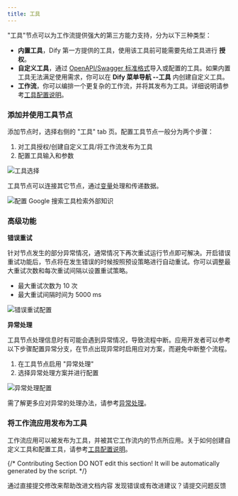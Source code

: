```yaml
---
title: 工具
---
```


"工具"节点可以为工作流提供强大的第三方能力支持，分为以下三种类型：

* **内置工具**，Dify 第一方提供的工具，使用该工具前可能需要先给工具进行 **授权**。
* **自定义工具**，通过 [OpenAPI/Swagger 标准格式](https://swagger.io/specification/)导入或配置的工具。如果内置工具无法满足使用需求，你可以在 **Dify 菜单导航 --工具** 内创建自定义工具。
* **工作流**，你可以编排一个更复杂的工作流，并将其发布为工具。详细说明请参考[工具配置说明](/zh-hans/guides/tools/extensions/api-based/api-based-extension)。

### 添加并使用工具节点

添加节点时，选择右侧的 "工具" tab 页。配置工具节点一般分为两个步骤：

1. 对工具授权/创建自定义工具/将工作流发布为工具
2. 配置工具输入和参数

<Frame caption="工具选择">
  <img src="https://assets-docs.dify.ai/dify-enterprise-mintlify/zh_CN/guides/workflow/node/736875fbb1b73f0b027d9f2b9063db32.png" alt="工具选择" />
</Frame>

工具节点可以连接其它节点，通过[变量](/zh-hans/guides/workflow/variables)处理和传递数据。

<Frame caption="配置 Google 搜索工具检索外部知识">
  <img src="https://assets-docs.dify.ai/dify-enterprise-mintlify/zh_CN/guides/workflow/node/84a6ab75de95d2362d88cda8995c2d45.png" alt="配置 Google 搜索工具检索外部知识" />
</Frame>

### 高级功能

**错误重试**

针对节点发生的部分异常情况，通常情况下再次重试运行节点即可解决。开启错误重试功能后，节点将在发生错误的时候按照预设策略进行自动重试。你可以调整最大重试次数和每次重试间隔以设置重试策略。

- 最大重试次数为 10 次
- 最大重试间隔时间为 5000 ms

<Frame caption="错误重试配置">
  <img src="https://assets-docs.dify.ai/2024/12/34867b2d910d74d2671cd40287200480.png" alt="错误重试配置" />
</Frame>

**异常处理**

工具节点处理信息时有可能会遇到异常情况，导致流程中断。应用开发者可以参考以下步骤配置异常分支，在节点出现异常时启用应对方案，而避免中断整个流程。

1. 在工具节点启用 "异常处理"
2. 选择异常处理方案并进行配置

<Frame caption="异常处理配置">
  <img src="https://assets-docs.dify.ai/2024/12/39dc3b5881d9a5fe35b877971f70d3a6.png" alt="异常处理配置" />
</Frame>

需了解更多应对异常的处理办法，请参考[异常处理](/zh-hans/guides/workflow/error-handling/readme)。

### 将工作流应用发布为工具

工作流应用可以被发布为工具，并被其它工作流内的节点所应用。关于如何创建自定义工具和配置工具，请参考[工具配置说明](/zh-hans/guides/tools/extensions/api-based/api-based-extension)。

{/*
Contributing Section
DO NOT edit this section!
It will be automatically generated by the script.
*/}

<CardGroup cols="2">
    <Card
        title="编辑此页面"
        icon="pen-to-square"
        href="https://github.com/langgenius/dify-docs-mintlify/edit/main/zh-hans/guides/workflow/node/tools.mdx"
    >
        通过直接提交修改来帮助改进文档内容
    </Card>
    <Card
        title="提交问题"
        icon="github"
        href="https://github.com/langgenius/dify-docs-mintlify/issues/new?title=文档问题%3A%20&body=%23%23%20问题描述%0A%3C%21--%20请简要描述你发现的问题%20--%3E%0A%0A%23%23%20页面链接%0Ahttps%3A%2F%2Fgithub.com%2Flanggenius%2Fdify-docs-mintlify%2Fblob%2Fmain%2Fzh-hans/guides/workflow/node%2Ftools.mdx%0A%0A%23%23%20建议修改%0A%3C%21--%20如果有具体的修改建议，请在此说明%20--%3E%0A%0A%3C%21--%20感谢你对文档质量的关注！%20--%3E"
    >
        发现错误或有改进建议？请提交问题反馈
    </Card>
</CardGroup>
